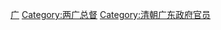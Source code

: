 {{catmore|两广总督}}

[[Category:清朝總督|广]]
[[Category:两广总督|Category:两广总督]]
[[Category:清朝广东政府官员|Category:清朝广东政府官员]]